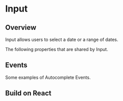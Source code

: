 
# Input

## Overview

Input allows users to select a date or a range of dates.

<Canvas of={InputStories.Properties}></Canvas>

<Meta isTemplate />

The following properties that are shared by Input.

<Controls />

## Events

Some examples of Autocomplete Events.

<Source of={InputStories.Events} />

## Build on React

<Source of={InputStories.FrameworkReact} />